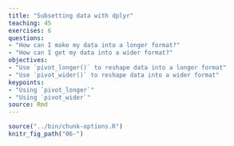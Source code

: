 ```yaml
---
title: "Subsetting data with dplyr"
teaching: 45
exercises: 6
questions:
- "How can I make my data into a longer format?"
- "How can I get my data into a wider format?"
objectives:
- "Use `pivot_longer()` to reshape data into a longer format"
- "Use `pivot_wider()` to reshape data into a wider format"
keypoints:
- "Using `pivot_longer`"
- "Using `pivot_wider`"
source: Rmd
---
```


```r
source("../bin/chunk-options.R")
knitr_fig_path("06-")
```
